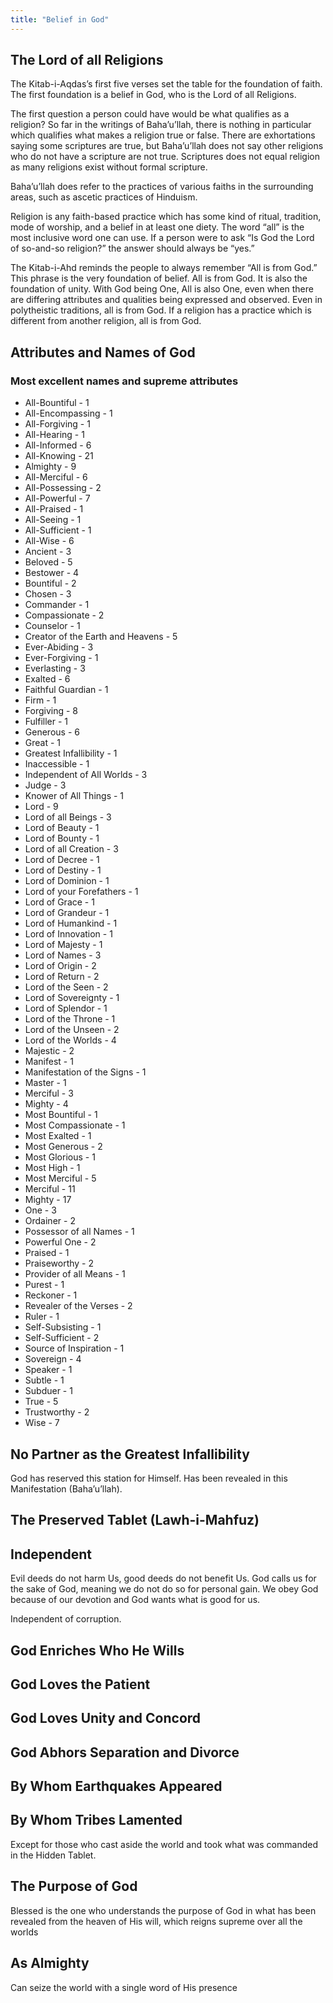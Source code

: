 ```yaml
---
title: "Belief in God"
---
```


## The Lord of all Religions

The Kitab-i-Aqdas's first five verses set the table for the foundation of faith. The first foundation is a belief in God, who is the Lord of all Religions.

The first question a person could have would be what qualifies as a religion? So far in the writings of Baha'u'llah, there is nothing in particular which qualifies what makes a religion true or false. There are exhortations saying some scriptures are true, but Baha'u'llah does not say other religions who do not have a scripture are not true. Scriptures does not equal religion as many religions exist without formal scripture.

Baha'u'llah does refer to the practices of various faiths in the surrounding areas, such as ascetic practices of Hinduism.

Religion is any faith-based practice which has some kind of ritual, tradition, mode of worship, and a belief in at least one diety. The word "all" is the most inclusive word one can use. If a person were to ask "Is God the Lord of so-and-so religion?" the answer should always be "yes."

The Kitab-i-Ahd reminds the people to always remember "All is from God." This phrase is the very foundation of belief. All is from God. It is also the foundation of unity. With God being One, All is also One, even when there are differing attributes and qualities being expressed and observed. Even in polytheistic traditions, all is from God. If a religion has a practice which is different from another religion, all is from God.

## Attributes and Names of God

### Most excellent names and supreme attributes

-   All-Bountiful - 1
-   All-Encompassing - 1
-   All-Forgiving - 1
-   All-Hearing - 1
-   All-Informed - 6
-   All-Knowing - 21
-   Almighty - 9
-   All-Merciful - 6
-   All-Possessing - 2
-   All-Powerful - 7
-   All-Praised - 1
-   All-Seeing - 1
-   All-Sufficient - 1
-   All-Wise - 6
-   Ancient - 3
-   Beloved - 5
-   Bestower - 4
-   Bountiful - 2
-   Chosen - 3
-   Commander - 1
-   Compassionate - 2
-   Counselor - 1
-   Creator of the Earth and Heavens - 5
-   Ever-Abiding - 3
-   Ever-Forgiving - 1
-   Everlasting - 3
-   Exalted - 6
-   Faithful Guardian - 1
-   Firm - 1
-   Forgiving - 8
-   Fulfiller - 1
-   Generous - 6
-   Great - 1
-   Greatest Infallibility - 1
-   Inaccessible - 1
-   Independent of All Worlds - 3
-   Judge - 3
-   Knower of All Things - 1
-   Lord - 9
-   Lord of all Beings - 3
-   Lord of Beauty - 1
-   Lord of Bounty - 1
-   Lord of all Creation - 3
-   Lord of Decree - 1
-   Lord of Destiny - 1
-   Lord of Dominion - 1
-   Lord of your Forefathers - 1
-   Lord of Grace - 1
-   Lord of Grandeur - 1
-   Lord of Humankind - 1
-   Lord of Innovation - 1
-   Lord of Majesty - 1
-   Lord of Names - 3
-   Lord of Origin - 2
-   Lord of Return - 2
-   Lord of the Seen - 2
-   Lord of Sovereignty - 1
-   Lord of Splendor - 1
-   Lord of the Throne - 1
-   Lord of the Unseen - 2
-   Lord of the Worlds - 4
-   Majestic - 2
-   Manifest - 1
-   Manifestation of the Signs - 1
-   Master - 1
-   Merciful - 3
-   Mighty - 4
-   Most Bountiful - 1
-   Most Compassionate - 1
-   Most Exalted - 1
-   Most Generous - 2
-   Most Glorious - 1
-   Most High - 1
-   Most Merciful - 5
-   Merciful - 11
-   Mighty - 17
-   One - 3
-   Ordainer - 2
-   Possessor of all Names - 1
-   Powerful One - 2
-   Praised - 1
-   Praiseworthy - 2
-   Provider of all Means - 1
-   Purest - 1
-   Reckoner - 1
-   Revealer of the Verses - 2
-   Ruler - 1
-   Self-Subsisting - 1
-   Self-Sufficient - 2
-   Source of Inspiration - 1
-   Sovereign - 4
-   Speaker - 1
-   Subtle - 1
-   Subduer - 1
-   True - 5
-   Trustworthy - 2
-   Wise - 7

## No Partner as the Greatest Infallibility

God has reserved this station for Himself. Has been revealed in this Manifestation (Baha'u'llah).

## The Preserved Tablet (Lawh-i-Mahfuz)

## Independent

Evil deeds do not harm Us, good deeds do not benefit Us. God calls us for the sake of God, meaning we do not do so for personal gain. We obey God because of our devotion and God wants what is good for us.

Independent of corruption.

## God Enriches Who He Wills

## God Loves the Patient

## God Loves Unity and Concord

## God Abhors Separation and Divorce

## By Whom Earthquakes Appeared

## By Whom Tribes Lamented

Except for those who cast aside the world and took what was commanded in the Hidden Tablet.

## The Purpose of God

Blessed is the one who understands the purpose of God in what has been revealed from the heaven of His will, which reigns supreme over all the worlds

## As Almighty

Can seize the world with a single word of His presence
